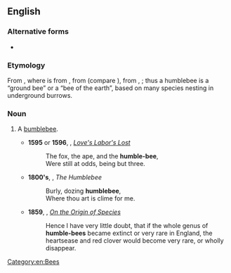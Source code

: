{{also|humble-bee}}

==English==

===Alternative forms===
* {{l|en|humble-bee}}

===Etymology===
From {{affix|en|humble|bee}}, where {{m|en|humble}} is from {{der|en|fro|(h)[[umble]]}}, from {{der|en|la|humilis||low, slight, hence mean, humble}} (compare {{cog|grc|χαμαλός||on the ground, low, trifling}}), from {{m|la|humus||the earth, ground}}, {{m|la|humī||on the ground}}; thus a humblebee is a “ground bee” or a “bee of the earth”, based on many species nesting in underground burrows.

===Noun===
{{en-noun}}

# {{lb|en|obsolete}} A [[bumblebee]].
#* '''1595''' or '''1596''', {{w|William Shakespeare}}, ''[[s:Love's Labor's Lost|Love's Labor's Lost]]''
#*: The fox, the ape, and the '''humble-bee''',
#*: Were still at odds, being but three.
#* '''1800's''', {{w|Ralph Waldo Emerson}}, ''The Humblebee''
#*: Burly, dozing '''humblebee''',
#*: Where thou art is clime for me.
#* '''1859''', {{w|Charles Darwin}}, ''[[s:On the Origin of Species|On the Origin of Species]]''
#*: Hence I have very little doubt, that if the whole genus of '''humble-bees''' became extinct or very rare in England, the heartsease and red clover would become very rare, or wholly disappear.

[[Category:en:Bees]]
